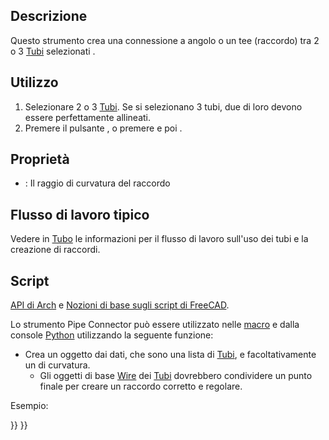 <languages/>

<div class="mw-translate-fuzzy">
{{Docnav/it
|[[Arch_Pipe/it|Tubo]]
|[[Arch_CutPlane/it|Taglio con piano]]
|[[Arch_Workbench/it|Arch]]
|IconL=Arch_Pipe.svg
|IconR=Arch_CutPlane.png
|IconC=Workbench_Arch.svg
}}
</div>

{{VeryImportantMessage|THIS COMMAND IS PART OF THE INTEGRATED [[BIM_Workbench|BIM WORKBENCH]] IN V1.0<br>
This page has been updated for that version.}}

<div class="mw-translate-fuzzy">
{{GuiCommand/it
|Name=Arch PipeConnector
|Name/it=Raccordo
|MenuLocation=Arch → Strumenti di Tubo → Raccordo
|Workbenches=[[Arch_Workbench/it|Arch]]
|Shortcut={{KEY|P}} {{KEY|C}}
|Version=0.17
|SeeAlso=[[Arch_Pipe/it|Tubo]], [[Arch_Equipment/it|Arredo]]
}}
</div>

<span id="Description"></span>
== Descrizione == 

<div class="mw-translate-fuzzy">
Questo strumento crea una connessione a angolo o un tee (raccordo) tra 2 o 3 [[Arch_Pipe/it|Tubi]] selezionati .
</div>

<span id="Usage"></span>
==Utilizzo==

<div class="mw-translate-fuzzy">
# Selezionare 2 o 3 [[Arch_Pipe/it|Tubi]]. Se si selezionano 3 tubi, due di loro devono essere perfettamente allineati.
# Premere il pulsante {{Button|[[Image:Arch PipeConnector.svg|16px]] [[Arch_PipeConnector/it|Raccordo]]}}, o premere {{KEY|P}} e poi {{KEY|C}}.
</div>

<span id="Properties"></span>
== Proprietà ==

* {{PropertyData/it|Radius}}: Il raggio di curvatura del raccordo

<span id="Typical_workflow"></span>
== Flusso di lavoro tipico ==

Vedere in [[Arch_Pipe/it|Tubo]] le informazioni per il flusso di lavoro sull'uso dei tubi e la creazione di raccordi.

<span id="Scripting"></span>
==Script==

{{Emphasis|Vedere anche:}} [[Arch_API/it|API di Arch]] e [[FreeCAD_Scripting_Basics/it|Nozioni di base sugli script di FreeCAD]].

Lo strumento Pipe Connector può essere utilizzato nelle [[Macros/it|macro]] e dalla console [[Python/it|Python]] utilizzando la seguente funzione:

{{Code|code=
Connector = makePipeConnector(pipes, radius=0, name="Connector")
}}

* Crea un oggetto {{incode|Connector}} dai {{incode|pipes}} dati, che sono una lista di [[Arch_Pipe/it|Tubi]], e facoltativamente un {{incode|radius}} di curvatura.
** Gli oggetti di base [[Draft_Wire/it|Wire]] dei [[Arch_Pipe/it|Tubi]] dovrebbero condividere un punto finale per creare un raccordo corretto e regolare.

Esempio:

{{Code|code=
import FreeCAD, Draft, Arch

p1 = FreeCAD.Vector(-1000, 0, 0)
p2 = FreeCAD.Vector(-2000, 0, 0)
p3 = FreeCAD.Vector(-2000, 0, 0)
p4 = FreeCAD.Vector(-2000, -1000, 0)
p5 = FreeCAD.Vector(-2000, -1000, 0)
p6 = FreeCAD.Vector(-4000, -1000, 0)
Line1 = Draft.makeWire([p1, p2])
Line2 = Draft.makeWire([p3, p4])
Line3 = Draft.makeWire([p5, p6])

Pipe1 = Arch.makePipe(Line1, 150)
Pipe2 = Arch.makePipe(Line2, 150)
Pipe3 = Arch.makePipe(Line3, 150)
FreeCAD.ActiveDocument.recompute()

Conn = Arch.makePipeConnector([Pipe1, Pipe2])
Conn2 = Arch.makePipeConnector([Pipe2, Pipe3])
FreeCAD.ActiveDocument.recompute()

Line4 = Draft.move(Line1, FreeCAD.Vector(-500, 1000, 0), copy=True)
Line5 = Draft.move(Line2, FreeCAD.Vector(-500, 1000, 0), copy=True)
Pipe4 = Arch.makePipe(Line4, 100)
Pipe5 = Arch.makePipe(Line5, 100)
FreeCAD.ActiveDocument.recompute()

Conn3 = Arch.makePipeConnector([Pipe4, Pipe5], radius=400)
FreeCAD.ActiveDocument.recompute()
}}


<div class="mw-translate-fuzzy">
{{Docnav/it
|[[Arch_Pipe/it|Tubo]]
|[[Arch_CutPlane/it|Taglio con piano]]
|[[Arch_Workbench/it|Arch]]
|IconL=Arch_Pipe.svg
|IconR=Arch_CutPlane.png
|IconC=Workbench_Arch.svg
}}
</div>

{{BIM_Tools_navi{{#translation:}}}}
{{Userdocnavi{{#translation:}}}}